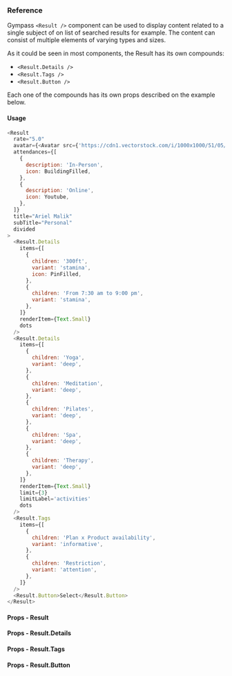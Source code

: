 ### Reference

Gympass `<Result />` component can be used to display content related to a single
subject of on list of searched results for example. The content can consist of multiple elements of varying types and
sizes.

As it could be seen in most components, the Result has its own compounds:

- `<Result.Details />`
- `<Result.Tags />`
- `<Result.Button />`

Each one of the compounds has its own props described on the example below.

#### Usage

```javascript type=expo
<Result
  rate="5.0"
  avatar={<Avatar src={'https://cdn1.vectorstock.com/i/1000x1000/51/05/male-profile-avatar-with-brown-hair-vector-12055105.jpg'} />}
  attendances={[
    {
      description: 'In-Person',
      icon: BuildingFilled,
    },
    {
      description: 'Online',
      icon: Youtube,
    },
  ]}
  title="Ariel Malik"
  subTitle="Personal"
  divided
>
  <Result.Details
    items={[
      {
        children: '300ft',
        variant: 'stamina',
        icon: PinFilled,
      },
      {
        children: 'From 7:30 am to 9:00 pm',
        variant: 'stamina',
      },
    ]}
    renderItem={Text.Small}
    dots
  />
  <Result.Details
    items={[
      {
        children: 'Yoga',
        variant: 'deep',
      },
      {
        children: 'Meditation',
        variant: 'deep',
      },
      {
        children: 'Pilates',
        variant: 'deep',
      },
      {
        children: 'Spa',
        variant: 'deep',
      },
      {
        children: 'Therapy',
        variant: 'deep',
      },
    ]}
    renderItem={Text.Small}
    limit={3}
    limitLabel='activities'
    dots
  />
  <Result.Tags
    items={[
      {
        children: 'Plan x Product availability',
        variant: 'informative',
      },
      {
        children: 'Restriction',
        variant: 'attention',
      },
    ]}
  />
  <Result.Button>Select</Result.Button>
</Result>
```

#### Props - Result

<PropsTable component="Result" platform="native" />

#### Props - Result.Details

<PropsTable component="Result.Details" platform="native" />

#### Props - Result.Tags

<PropsTable component="Result.Tags" platform="native" />

#### Props - Result.Button

<PropsTable component="Result.Button" platform="native" />
